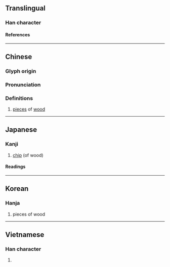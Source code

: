 {{character info/new}}
==Translingual==

===Han character===
{{Han char|rn=75|rad=木|as=10|sn=14|four=47927|canj=DBBB|ids=⿰木骨}}

====References====
{{Han ref|kx=0545.140|dkj=15297|dj=0933.050|hdz=21250.120|uh=69BE}}

----

==Chinese==
{{zh-forms}}

===Glyph origin===
{{Han etym}}

===Pronunciation===
{{zh-pron
|m=gǔ
|c=gwat1
|mc=y
|oc=y
|ma=
|cat=n
}}

===Definitions===
{{zh-hanzi}}

# [[piece]]s of [[wood]]

----

==Japanese==

===Kanji===
{{ja-kanji|grade=|rs=木10}}

# [[chip]] (of wood)

====Readings====
{{ja-readings
|goon=こち
|kanon=こつ
|kun=ほた
}}

----

==Korean==

===Hanja===
{{ko-hanja|골}}

# pieces of wood

----

==Vietnamese==

===Han character===
{{vi-readings|rs=木10|reading=cột}}

# {{defn|lang=vi|sort=木10}}